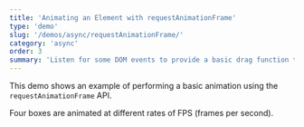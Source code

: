 ```yaml
---
title: 'Animating an Element with requestAnimationFrame'
type: 'demo'
slug: '/demos/async/requestAnimationFrame/'
category: 'async'
order: 3
summary: 'Listen for some DOM events to provide a basic drag function to an element.'
---
```


This demo shows an example of performing a basic animation using the `requestAnimationFrame` API.

Four boxes are animated at different rates of FPS (frames per second).
